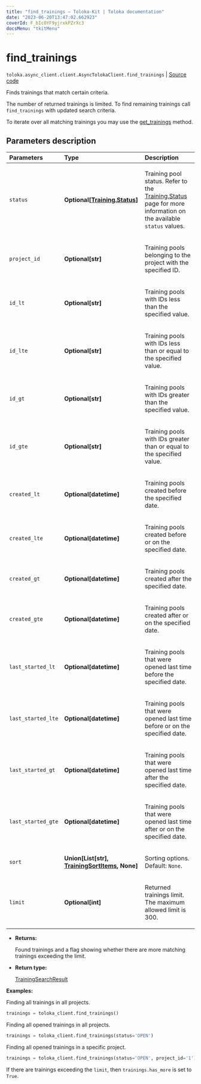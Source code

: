 ```yaml
---
title: "find_trainings — Toloka-Kit | Toloka documentation"
date: "2023-06-20T13:47:02.662923"
coverId: F_bIcOYF9yjrxkPZrXc3
docsMenu: "tkitMenu"
---
```


# find_trainings

`toloka.async_client.client.AsyncTolokaClient.find_trainings` | [Source code](https://github.com/Toloka/toloka-kit/blob/v1.2.0/src/client/__init__.py#L0)

Finds trainings that match certain criteria.

The number of returned trainings is limited. To find remaining trainings call `find_trainings` with updated search criteria.

To iterate over all matching trainings you may use the [get_trainings](/docs/toloka-kit/reference/toloka.client.TolokaClient.get_trainings) method.

## Parameters description

| Parameters | Type | Description |
| :----------| :----| :-----------|
`status`|**Optional\[[Training.Status](/docs/toloka-kit/reference/toloka.client.training.Training.Status)\]**|<p>Training pool status. Refer to the [Training.Status](/docs/toloka-kit/reference/toloka.client.training.Training.Status) page for more information on the available `status` values.</p>
`project_id`|**Optional\[str\]**|<p>Training pools belonging to the project with the specified ID.</p>
`id_lt`|**Optional\[str\]**|<p>Training pools with IDs less than the specified value.</p>
`id_lte`|**Optional\[str\]**|<p>Training pools with IDs less than or equal to the specified value.</p>
`id_gt`|**Optional\[str\]**|<p>Training pools with IDs greater than the specified value.</p>
`id_gte`|**Optional\[str\]**|<p>Training pools with IDs greater than or equal to the specified value.</p>
`created_lt`|**Optional\[datetime\]**|<p>Training pools created before the specified date.</p>
`created_lte`|**Optional\[datetime\]**|<p>Training pools created before or on the specified date.</p>
`created_gt`|**Optional\[datetime\]**|<p>Training pools created after the specified date.</p>
`created_gte`|**Optional\[datetime\]**|<p>Training pools created after or on the specified date.</p>
`last_started_lt`|**Optional\[datetime\]**|<p>Training pools that were opened last time before the specified date.</p>
`last_started_lte`|**Optional\[datetime\]**|<p>Training pools that were opened last time before or on the specified date.</p>
`last_started_gt`|**Optional\[datetime\]**|<p>Training pools that were opened last time after the specified date.</p>
`last_started_gte`|**Optional\[datetime\]**|<p>Training pools that were opened last time after or on the specified date.</p>
`sort`|**Union\[List\[str\], [TrainingSortItems](/docs/toloka-kit/reference/toloka.client.search_requests.TrainingSortItems), None\]**|<p>Sorting options. Default: `None`.</p>
`limit`|**Optional\[int\]**|<p>Returned trainings limit. The maximum allowed limit is 300.</p>

* **Returns:**

  Found trainings and a flag showing whether there are more matching trainings exceeding the limit.

* **Return type:**

  [TrainingSearchResult](/docs/toloka-kit/reference/toloka.client.search_results.TrainingSearchResult)

**Examples:**

Finding all trainings in all projects.

```python
trainings = toloka_client.find_trainings()
```

Finding all opened trainings in all projects.

```python
trainings = toloka_client.find_trainings(status='OPEN')
```

Finding all opened trainings in a specific project.

```python
trainings = toloka_client.find_trainings(status='OPEN', project_id='1')
```

If there are trainings exceeding the `limit`, then `trainings.has_more` is set to `True`.